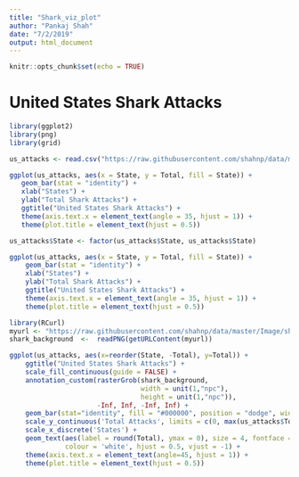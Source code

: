 ```yaml
---
title: "Shark_viz_plot"
author: "Pankaj Shah"
date: "7/2/2019"
output: html_document
---
```


```r
knitr::opts_chunk$set(echo = TRUE)
```


# United States Shark Attacks
```r
library(ggplot2)
library(png)
library(grid)
```


```r
us_attacks <- read.csv("https://raw.githubusercontent.com/shahnp/data/master/united_states_shark_attacks.csv", stringsAsFactors = FALSE)
```

```r
ggplot(us_attacks, aes(x = State, y = Total, fill = State)) +
   geom_bar(stat = "identity") +
   xlab("States") +
   ylab("Total Shark Attacks") +
   ggtitle("United States Shark Attacks") +
   theme(axis.text.x = element_text(angle = 35, hjust = 1)) + 
   theme(plot.title = element_text(hjust = 0.5))
```


```r
us_attacks$State <- factor(us_attacks$State, us_attacks$State)
```

```r
ggplot(us_attacks, aes(x = State, y = Total, fill = State)) +
    geom_bar(stat = "identity") +
    xlab("States") +
    ylab("Total Shark Attacks") +
    ggtitle("United States Shark Attacks") +
    theme(axis.text.x = element_text(angle = 35, hjust = 1)) + 
    theme(plot.title = element_text(hjust = 0.5))

```


```r
library(RCurl)
myurl <- "https://raw.githubusercontent.com/shahnp/data/master/Image/shark_background.png"
shark_background  <-  readPNG(getURLContent(myurl))
```


```r
ggplot(us_attacks, aes(x=reorder(State, -Total), y=Total)) +
    ggtitle("United States Shark Attacks") +
    scale_fill_continuous(guide = FALSE) +
    annotation_custom(rasterGrob(shark_background, 
                                 width = unit(1,"npc"), 
                                 height = unit(1,"npc")), 
                      -Inf, Inf, -Inf, Inf) +
    geom_bar(stat="identity", fill = "#000000", position = "dodge", width = .75, colour = 'black') +
    scale_y_continuous('Total Attacks', limits = c(0, max(us_attacks$Total) + max(us_attacks$Total))) +
    scale_x_discrete('States') +
    geom_text(aes(label = round(Total), ymax = 0), size = 4, fontface = 2, 
              colour = 'white', hjust = 0.5, vjust = -1) +
    theme(axis.text.x = element_text(angle=45, hjust = 1)) + 
    theme(plot.title = element_text(hjust = 0.5))
```


